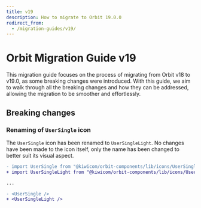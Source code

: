```yaml
---
title: v19
description: How to migrate to Orbit 19.0.0
redirect_from:
  - /migration-guides/v19/
---
```


# Orbit Migration Guide v19

This migration guide focuses on the process of migrating from Orbit v18 to v19.0, as some breaking changes were introduced.
With this guide, we aim to walk through all the breaking changes and how they can be addressed, allowing the migration to be smoother and effortlessly.

## Breaking changes

### Renaming of `UserSingle` icon

The `UserSingle` icon has been renamed to `UserSingleLight`. No changes have been made to the icon itself, only the name has been changed to better suit its visual aspect.

```diff
- import UserSingle from "@kiwicom/orbit-components/lib/icons/UserSingle";
+ import UserSingleLight from "@kiwicom/orbit-components/lib/icons/UserSingleLight";

...

- <UserSingle />
+ <UserSingleLight />
```
